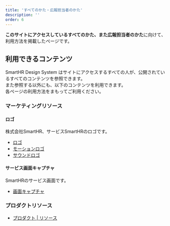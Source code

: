 ```yaml
---
title: 'すべてのかた・広報担当者のかた'
description: ''
order: 6
---
```


**このサイトにアクセスしているすべてのかた、また広報担当者のかた**に向けて、利用方法を掲載したページです。  

## 利用できるコンテンツ

SmartHR Design System はサイトにアクセスするすべての人が、公開されているすべてのコンテンツを参照できます。  
また参照する以外にも、以下のコンテンツを利用できます。  
各ページの利用方法をまもってご利用ください。

### マーケティングリソース

#### ロゴ
株式会社SmartHR、サービスSmartHRのロゴです。

- [ロゴ](/basics/logos)
- [モーションロゴ](/basics/logos/motion/)
- [サウンドロゴ](/basics/logos/sound/)

#### サービス画面キャプチャ
SmartHRのサービス画面です。

- [画面キャプチャ](/communication/mock/)

### プロダクトリソース
- [プロダクト | リソース](/products/resource/)